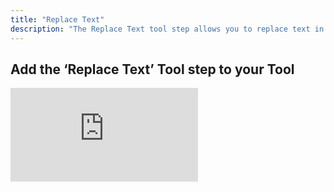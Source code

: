 ```yaml
---
title: "Replace Text"
description: "The Replace Text tool step allows you to replace text in a Google Doc"
---
```


## Add the ‘Replace Text’ Tool step to your Tool

<div style={{ width:"96%",position:"relative",paddingTop:"60%" }}>
<iframe src="https://app.supademo.com/embed/cmeqmrnqx3a36v9kq80tl2pgi?embed_v=2&utm_source=embed" frameBorder="0" title="Add the Replace Text Tool step to your Tool" allow="clipboard-write" webkitallowfullscreen="true" mozallowfullscreen="true" allowfullscreen style={{ position:"absolute",top:0,left:0,width:"100%",height:"100%",border:"3px solid #5E43CE",borderRadius:"10px",objectFit:"cover" }} />

</div>



You can add the ‘Replace Text’ Tool step to your Tool by:

1. Creating a new Tool, then searching for the ‘Replace Text’ Tool step
2. Click ‘Expand’ to see the full Tool step
3. Select the account you would like to use
4. Select the document you would like to replace text in.
5. Enter the text you would like to replace in the document.
6. Enter your new text.
7. Check whether you want the text matching (in step 5) to be case-sensitive.
8. Click 'Run step' to test out the Tool  


## Parameters

<ParamField path="Document" type="string" required>
  The document you would like to append text to. You can get the document ID from the URL of the document between `/d/` and `/edit`.
</ParamField>

<ParamField path="Text to be replaced" type="string" required>
  Specify the exact text in the document that you want to replace. The replacement will only occur if the text matches exactly.
  <Warning>
    Be precise when entering the text to replace - all the instances of the text will be replaced.
  </Warning>
</ParamField>

<ParamField path="New Text" type="string" required>
  This is the text that will replace the existing text.
</ParamField>

<ParamField path="Match Case" type="boolean">
  This option specifies whether the text matching should be case-sensitive.
</ParamField>



## Frequently asked questions (FAQs)

<AccordionGroup>
  <Accordion title="What happens if the 'Text to be replaced' is not found?">
    The tool step will still run successfully, but no changes will be made to the document.
  </Accordion>
  <Accordion title="What happens if there is more than one instance of the 'Text to be replaced'?">
    Any instances of the 'Text to be replaced' will be replaced.
  </Accordion>
</AccordionGroup>


